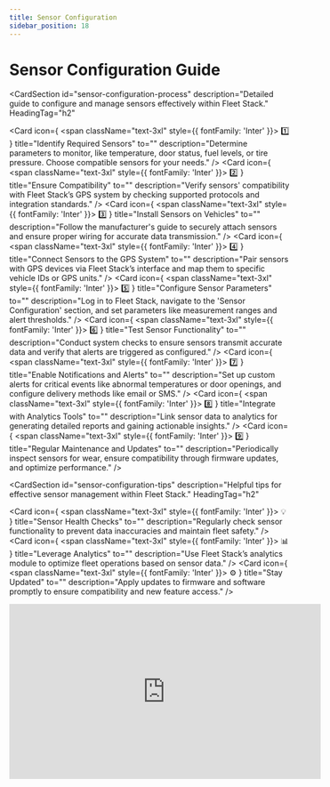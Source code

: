 ```yaml
---
title: Sensor Configuration
sidebar_position: 18
---
```


# Sensor Configuration Guide

<CardSection
  id="sensor-configuration-process"
  description="Detailed guide to configure and manage sensors effectively within Fleet Stack."
  HeadingTag="h2"
>
  <Card
    icon={
      <span className="text-3xl" style={{ fontFamily: 'Inter' }}>
        1️⃣
      </span>
    }
    title="Identify Required Sensors"
    to=""
    description="Determine parameters to monitor, like temperature, door status, fuel levels, or tire pressure. Choose compatible sensors for your needs."
  />
  <Card
    icon={
      <span className="text-3xl" style={{ fontFamily: 'Inter' }}>
        2️⃣
      </span>
    }
    title="Ensure Compatibility"
    to=""
    description="Verify sensors' compatibility with Fleet Stack’s GPS system by checking supported protocols and integration standards."
  />
  <Card
    icon={
      <span className="text-3xl" style={{ fontFamily: 'Inter' }}>
        3️⃣
      </span>
    }
    title="Install Sensors on Vehicles"
    to=""
    description="Follow the manufacturer's guide to securely attach sensors and ensure proper wiring for accurate data transmission."
  />
  <Card
    icon={
      <span className="text-3xl" style={{ fontFamily: 'Inter' }}>
        4️⃣
      </span>
    }
    title="Connect Sensors to the GPS System"
    to=""
    description="Pair sensors with GPS devices via Fleet Stack’s interface and map them to specific vehicle IDs or GPS units."
  />
  <Card
    icon={
      <span className="text-3xl" style={{ fontFamily: 'Inter' }}>
        5️⃣
      </span>
    }
    title="Configure Sensor Parameters"
    to=""
    description="Log in to Fleet Stack, navigate to the 'Sensor Configuration' section, and set parameters like measurement ranges and alert thresholds."
  />
  <Card
    icon={
      <span className="text-3xl" style={{ fontFamily: 'Inter' }}>
        6️⃣
      </span>
    }
    title="Test Sensor Functionality"
    to=""
    description="Conduct system checks to ensure sensors transmit accurate data and verify that alerts are triggered as configured."
  />
  <Card
    icon={
      <span className="text-3xl" style={{ fontFamily: 'Inter' }}>
        7️⃣
      </span>
    }
    title="Enable Notifications and Alerts"
    to=""
    description="Set up custom alerts for critical events like abnormal temperatures or door openings, and configure delivery methods like email or SMS."
  />
  <Card
    icon={
      <span className="text-3xl" style={{ fontFamily: 'Inter' }}>
        8️⃣
      </span>
    }
    title="Integrate with Analytics Tools"
    to=""
    description="Link sensor data to analytics for generating detailed reports and gaining actionable insights."
  />
  <Card
    icon={
      <span className="text-3xl" style={{ fontFamily: 'Inter' }}>
        9️⃣
      </span>
    }
    title="Regular Maintenance and Updates"
    to=""
    description="Periodically inspect sensors for wear, ensure compatibility through firmware updates, and optimize performance."
  />
</CardSection>

<CardSection
  id="sensor-configuration-tips"
  description="Helpful tips for effective sensor management within Fleet Stack."
  HeadingTag="h2"
>
  <Card
    icon={
      <span className="text-3xl" style={{ fontFamily: 'Inter' }}>
        💡
      </span>
    }
    title="Sensor Health Checks"
    to=""
    description="Regularly check sensor functionality to prevent data inaccuracies and maintain fleet safety."
  />
  <Card
    icon={
      <span className="text-3xl" style={{ fontFamily: 'Inter' }}>
        📊
      </span>
    }
    title="Leverage Analytics"
    to=""
    description="Use Fleet Stack’s analytics module to optimize fleet operations based on sensor data."
  />
  <Card
    icon={
      <span className="text-3xl" style={{ fontFamily: 'Inter' }}>
        ⚙️
      </span>
    }
    title="Stay Updated"
    to=""
    description="Apply updates to firmware and software promptly to ensure compatibility and new feature access."
  />
</CardSection>

<div style={{ display: 'flex', justifyContent: 'center', marginTop: '20px' }}>
  <iframe
    width="560"
    height="315"
    src="https://www.youtube.com/embed/6YC68whO8Aw?si=JC4c5vIa8SH-A7Tq"
    title="Sensor Configuration Tutorial"
    frameBorder="0"
    allow="accelerometer; autoplay; clipboard-write; encrypted-media; gyroscope; picture-in-picture"
    allowFullScreen
  ></iframe>
</div>

<head>
  <title>Sensor Configuration Guide</title>
  <meta
    name="description"
    content="Comprehensive guide to configuring and managing sensors in Fleet Stack for optimized fleet operations and enhanced monitoring."
  />
</head>
